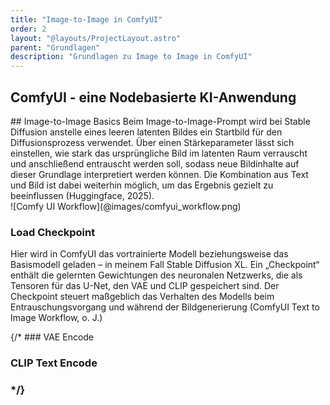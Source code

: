 ```yaml
---
title: "Image-to-Image in ComfyUI"
order: 2
layout: "@layouts/ProjectLayout.astro"
parent: "Grundlagen"
description: "Grundlagen zu Image to Image in ComfyUI"
---
```


## ComfyUI - eine Nodebasierte KI-Anwendung

<div class="slide">
<Reference 
  title="comfy.org" 
  authors="Yoland, Y., Huang, R., Dr.Lt.Data, comfyanonymous, & Byrne, C." 
  type="software"
  year="2025" 
  link="https://www.comfy.org/" 
  embed={true} />
## Image-to-Image Basics
Beim Image-to-Image-Prompt wird bei Stable Diffusion anstelle eines leeren latenten Bildes ein Startbild für den Diffusionsprozess verwendet. Über einen Stärkeparameter lässt sich einstellen, wie stark das ursprüngliche Bild im latenten Raum verrauscht und anschließend entrauscht werden soll, sodass neue Bildinhalte auf dieser Grundlage interpretiert werden können. Die Kombination aus Text und Bild ist dabei weiterhin möglich, um das Ergebnis gezielt zu beeinflussen (Huggingface, 2025).
<br />
![Comfy UI Workflow](@images/comfyui_workflow.png)
</div>

### Load Checkpoint

Hier wird in ComfyUI das vortrainierte Modell beziehungsweise das Basismodell geladen – in meinem Fall Stable Diffusion XL. Ein „Checkpoint“ enthält die gelernten Gewichtungen des neuronalen Netzwerks, die als Tensoren für das U-Net, den VAE und CLIP gespeichert sind. Der Checkpoint steuert maßgeblich das Verhalten des Modells beim Entrauschungsvorgang und während der Bildgenerierung (ComfyUI Text to Image Workflow, o. J.)

{/* ### VAE Encode

### CLIP Text Encode

###  */}